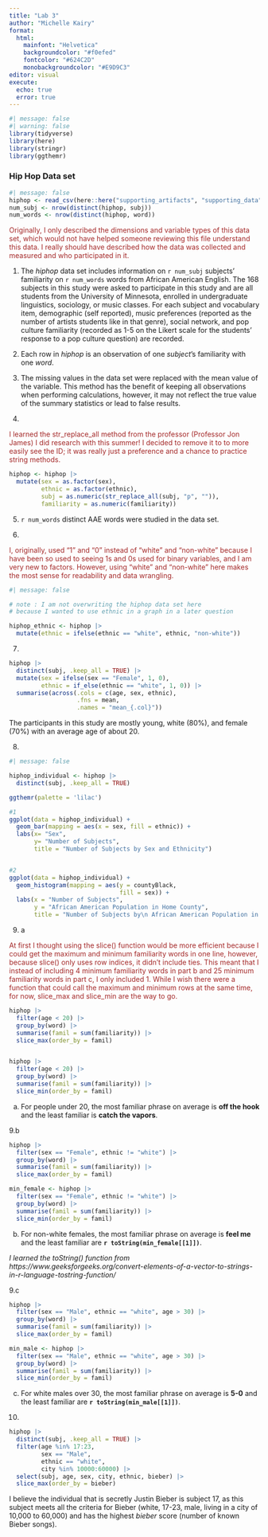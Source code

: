```yaml
---
title: "Lab 3"
author: "Michelle Kairy"
format: 
  html:
    mainfont: "Helvetica"
    backgroundcolor: "#f0efed"
    fontcolor: "#624C2D"
    monobackgroundcolor: "#E9D9C3"
editor: visual
execute: 
  echo: true
  error: true
---
```


```r
#| message: false
#| warning: false
library(tidyverse)
library(here)
library(stringr)
library(ggthemr)
```

### Hip Hop Data set

```r
#| message: false
hiphop <- read_csv(here::here("supporting_artifacts", "supporting_data", "hiphop.csv"))
num_subj <- nrow(distinct(hiphop, subj))
num_words <- nrow(distinct(hiphop, word))
```

[Originally, I only described the dimensions and variable types of this data set, which would not have helped someone reviewing this file understand this data. I really should have described how the data was collected and measured and who participated in it.]{style="color: brown;"}

1.  The *hiphop* data set includes information on `r num_subj` subjects' familiarity on `r num_words` words from African American English. The 168 subjects in this study were asked to participate in this study and are all students from the University of Minnesota, enrolled in undergraduate linguistics, sociology, or music classes. For each subject and vocabulary item, demographic (self reported), music preferences (reported as the number of artists students like in that genre), social network, and pop culture familiarity (recorded as 1-5 on the Likert scale for the students' response to a pop culture question) are recorded.

2.  Each row in *hiphop* is an observation of one *subject*'s familiarity with one *word*.

3.  The missing values in the data set were replaced with the mean value of the variable. This method has the benefit of keeping all observations when performing calculations, however, it may not reflect the true value of the summary statistics or lead to false results.

4.  

[I learned the str_replace_all method from the professor (Professor Jon James) I did research with this summer! I decided to remove it to to more easily see the ID; it was really just a preference and a chance to practice string methods.]{style="color: brown;"}

```r
hiphop <- hiphop |>
  mutate(sex = as.factor(sex),
         ethnic = as.factor(ethnic),
         subj = as.numeric(str_replace_all(subj, "p", "")),
         familiarity = as.numeric(familiarity))
```

5.  `r num_words` distinct AAE words were studied in the data set.

6.  

[I, originally, used "1" and "0" instead of "white" and "non-white" because I have been so used to seeing 1s and 0s used for binary variables, and I am very new to factors. However, using "white" and "non-white" here makes the most sense for readability and data wrangling.]{style="color: brown;"}

```r
#| message: false

# note : I am not overwriting the hiphop data set here
# because I wanted to use ethnic in a graph in a later question

hiphop_ethnic <- hiphop |>
  mutate(ethnic = ifelse(ethnic == "white", ethnic, "non-white"))
```

7.  

```r
hiphop |>
  distinct(subj, .keep_all = TRUE) |>
  mutate(sex = ifelse(sex == "Female", 1, 0),
         ethnic = if_else(ethnic == "white", 1, 0)) |>
  summarise(across(.cols = c(age, sex, ethnic),
                   .fns = mean,
                   .names = "mean_{.col}"))
```

The participants in this study are mostly young, white (80%), and female (70%) with an average age of about 20.

8.  

```r
#| message: false

hiphop_individual <- hiphop |>
  distinct(subj, .keep_all = TRUE)

ggthemr(palette = 'lilac')

#1
ggplot(data = hiphop_individual) +
  geom_bar(mapping = aes(x = sex, fill = ethnic)) +
  labs(x= "Sex",
       y= "Number of Subjects",
       title = "Number of Subjects by Sex and Ethnicity")


#2
ggplot(data = hiphop_individual) +
  geom_histogram(mapping = aes(y = countyBlack,
                               fill = sex)) +
  labs(x = "Number of Subjects",
       y = "African American Population in Home County",
       title = "Number of Subjects by\n African American Population in Home County")
```

9.  a

[At first I thought using the slice() function would be more efficient because I could get the maximum and minimum familiarity words in one line, however, because slice() only uses row indices, it didn't include ties. This meant that I instead of including 4 minimum familiarity words in part b and 25 minimum familiarity words in part c, I only included 1. While I wish there were a function that could call the maximum and minimum rows at the same time, for now, slice_max and slice_min are the way to go.]{style="color: brown;"}

```r

hiphop |>
  filter(age < 20) |>
  group_by(word) |>
  summarise(famil = sum(familiarity)) |>
  slice_max(order_by = famil)


hiphop |>
  filter(age < 20) |>
  group_by(word) |>
  summarise(famil = sum(familiarity)) |>
  slice_min(order_by = famil)

```

a.  For people under 20, the most familiar phrase on average is **off the hook** and the least familiar is **catch the vapors**.

9.b

```r

hiphop |>
  filter(sex == "Female", ethnic != "white") |>
  group_by(word) |>
  summarise(famil = sum(familiarity)) |>
  slice_max(order_by = famil)

min_female <- hiphop |>
  filter(sex == "Female", ethnic != "white") |>
  group_by(word) |>
  summarise(famil = sum(familiarity)) |>
  slice_min(order_by = famil)
```

b.  For non-white females, the most familiar phrase on average is **feel me** and the least familiar are **`r toString(min_female[[1]])`**.

*I learned the toString() function from https://www.geeksforgeeks.org/convert-elements-of-a-vector-to-strings-in-r-language-tostring-function/*

9.c

```r


hiphop |>
  filter(sex == "Male", ethnic == "white", age > 30) |>
  group_by(word) |>
  summarise(famil = sum(familiarity)) |>
  slice_max(order_by = famil)

min_male <- hiphop |>
  filter(sex == "Male", ethnic == "white", age > 30) |>
  group_by(word) |>
  summarise(famil = sum(familiarity)) |>
  slice_min(order_by = famil)
```

c.  For white males over 30, the most familiar phrase on average is **5-0** and the least familiar are **`r toString(min_male[[1]])`**.

<!-- -->

10. 

```r
hiphop |>
  distinct(subj, .keep_all = TRUE) |>
  filter(age %in% 17:23,
         sex == "Male",
         ethnic == "white",
         city %in% 10000:60000) |>
  select(subj, age, sex, city, ethnic, bieber) |>
  slice_max(order_by = bieber)
```

I believe the individual that is secretly Justin Bieber is subject 17, as this subject meets all the criteria for Bieber (white, 17-23, male, living in a city of 10,000 to 60,000) and has the highest *bieber* score (number of known Bieber songs).
